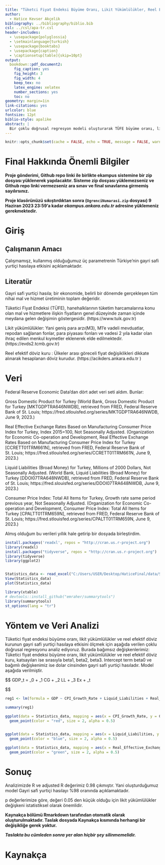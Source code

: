 ---
title: "Tüketci Fiyat Endeksi Büyüme Oranı, Likit Yükümlülükler, Reel Efektif Döviz Kurunun Gayri Safi Yurtiçi Hasılaya Etkileri"
author: 
  - Hatice Kevser Akçelik
bibliography: ../bibliography/biblio.bib
csl: ../csl/apa-tr.csl
header-includes:
  - \usepackage{polyglossia}
  - \setmainlanguage{turkish}
  - \usepackage{booktabs}
  - \usepackage{caption} 
  - \captionsetup[table]{skip=10pt}
output:
  bookdown::pdf_document2:
    fig_caption: yes
    fig_height: 3
    fig_width: 4
    keep_tex: no
    latex_engine: xelatex
    number_sections: yes
    toc: no
geometry: margin=1in
link-citations: yes
urlcolor: blue
fontsize: 12pt
biblio-style: apalike
abstract: |
  Bir çoklu doğrusal regresyon modeli oluşturarak TÜFE büyüme oranı, likit yükümlülükler ve reel efektif döviz kurunun gayri safi yurtiçi hasılaya etkisini gözlemleyeceğiz.
---

```{r setup, include=FALSE}
knitr::opts_chunk$set(cache = FALSE, echo = TRUE, message = FALSE, warning = FALSE)
```

<!-- ======================================================================= -->

<!-- ============================== NOTLAR ================================= -->

<!-- ======================================================================= -->

# Final Hakkında Önemli Bilgiler

\colorbox{BurntOrange}{https://github.com/HaticeKevser/HaticeFinal}

**Proje gönderimi, Github repo linki ile birlikte ekampus sistemine bir zip dosyası yüklenerek yapılacaktır. Sisteme zip dosyası yüklemezseniz ve Github repo linki vermezseniz ara sınav ve final sınavlarına girmemiş sayılırsınız.**

**Proje klasörünüzü sıkıştırdıktan sonra (`OgrenciNumarasi.zip` dosyası) 9 Haziran 2023 23:59'a kadar *ekampus.ankara.edu.tr* adresine yüklemeniz gerekmektedir.**

\colorbox{WildStrawberry}{Daha fazla bilgi için proje klasöründeki README.md dosyasını okuyunuz.}

# Giriş



## Çalışmanın Amacı

Çalışmamışz, kullanmış olduğuğumuz üç parametrenin Türkiye'nin gayri safi yurtiçi hasılaya etkisini açıklamaktadır.

## Literatür

Gayri safi yurtiçi hasıla; bir ekonomide, belirli bir dönemde  gerçekleşen tüm nihai mal ve hizmet üretiminin toplam değeridir.

Tüketici Fiyat Endeksi (TÜFE), hanehalklarının tüketim harcamalarına konu olan mal ve hizmetlere ilişkin fiyatların genel düzeyinde zaman içinde meydana gelen değişimin göstergesidir. (https://www.tuik.gov.tr) 

Likit yükümlülükler: Yani geniş para arzı(M3), M1'e vadeli mevduatlar, repodan sağlanan fonlar, para piyasası fonları ve vadesi 2 yıla kadar olan ihraç edilen menkul kıymetler eklenerek elde edilmektedir. (https://evds2.tcmb.gov.tr)

Reel efektif döviz kuru : Ülkeler arası göreceli fiyat değişiklikleri dikkate alınarak hesaplanan döviz kurudur. (https://acikders.ankara.edu.tr )

# Veri

Federal Reserve Economic Data'dan dört adet veri seti aldım. Bunlar:

Gross Domestic Product for Turkey (World Bank, Gross Domestic Product for Turkey [MKTGDPTRA646NWDB], retrieved from FRED, Federal Reserve Bank of St. Louis; https://fred.stlouisfed.org/series/MKTGDPTRA646NWDB, June 9, 2023.)

Real Effective Exchange Rates Based on Manufacturing Consumer Price Index for Turkey, Index 2015=100, Not Seasonally Adjusted. (Organization for Economic Co-operation and Development, Real Effective Exchange Rates Based on Manufacturing Consumer Price Index for Turkey [CCRETT01TRM661N], retrieved from FRED, Federal Reserve Bank of St. Louis; https://fred.stlouisfed.org/series/CCRETT01TRM661N, June 9, 2023.)

Liquid Liabilities (Broad Money) for Turkey, Millions of 2000 Dollars, Not Seasonally Adjusted. (World Bank, Liquid Liabilities (Broad Money) for Turkey [DDOI07TRA648NWDB], retrieved from FRED, Federal Reserve Bank of St. Louis; https://fred.slouisfed.org/series/DDOI07TRA648NWDB, June 9, 2023.)

Consumer Price Index: Total All Items for Turkey, Growth rate same period previous year, Not Seasonally Adjusted. (Organization for Economic Co-operation and Development, Consumer Price Index: Total All Items for Turkey [CPALTT01TRM659N], retrieved from FRED, Federal Reserve Bank of St. Louis; https://fred.stlouisfed.org/series/CPALTT01TRM659N, June 9, 2023.)

Almış olduğum bu verileri yıllık hale getirip bir dosyada birleştirdim.



```{r, echo=FALSE}

install.packages('readxl', repos = "http://cran.us.r-project.org")
library(readxl)
install.packages("tidyverse", repos = "http://cran.us.r-project.org")
library(tidyverse)
library(ggplot2)


Statistics_data <- read_excel("C:/Users/USER/Desktop/HaticeFinal/data/Statistics_data.xlsx")
View(Statistics_data)
plot(Statistics_data)


```



```{r, echo=FALSE}
library(xtable) 
# devtools::install_github("emraher/summarytools")
library(summarytools)
st_options(lang = "tr")
```




# Yöntem ve Veri Analizi


Tüketici fiyat endeksi büyüme oranı, likit yükümlülükler ve reel efektif döviz kurunun gayri safi yurtiçi hasılaya etkisini ölçmek için aşağıda verilen çoklu doğrusal regresyonu analiz ediyoruz. Burada bağımsız değişkenlerimiz: Tüketici fiyat endeksi büyüme oranı, likit yükümlülükler ve reel efektif döviz kuru, katsayıları ise sırasıyla beta1, beta2, beta3. Intercept term beta0 ve bağımlı değişkenimiz ise dolar cinsinden gayri safi yurtiçi hasıladır.
Model aşağıda verilmiştir.

$$
GDP_t = \beta_0 + \beta_1 CG + \beta_2 LL + \beta_3 Ex + \varepsilon_t

$$

```{r results='asis', echo=FALSE}
reg1 <- lm(formula = GDP ~ CPI_Growth_Rate + Liquid_Liabilities + Real_Effective_Exchange_Rates, data = Statistics_data)

summary(reg1)
```
```{r results='asis', echo=FALSE}
ggplot(data = Statistics_data, mapping = aes(x = CPI_Growth_Rate, y = GDP))+
  geom_point(color = "red", size = 2, alpha = 0.5)


ggplot(data = Statistics_data, mapping = aes(x = Liquid_Liabilities, y = GDP))+
  geom_point(color = "blue", size = 2, alpha = 0.5)

ggplot(data = Statistics_data, mapping = aes(x = Real_Effective_Exchange_Rates, y = GDP))+
  geom_point(color = "green", size = 2, alpha = 0.5)

```

# Sonuç

Analizimizde R ve adjusted R değerimiz 0.98 çıkmıştır. Yani oluşturduğumuz model Gayri safi yurtiçi hasılayı %98 oranında açıklamaktadır.

p değerlerimize göre, değeri 0.05 den küçük olduğu için likit yükümlülükler değişkeni istatistiksel olarak önemlidir. 

**Kaynakça bölümü Rmarkdown tarafından otomatik olarak oluşturulmaktadır. Taslak dosyada Kaynakça kısmında herhangi bir değişikliğe gerek yoktur.**

***Taslakta bu cümleden sonra yer alan hiçbir şey silinmemelidir.***

\newpage

# Kaynakça {#references}

::: {#refs}
:::
